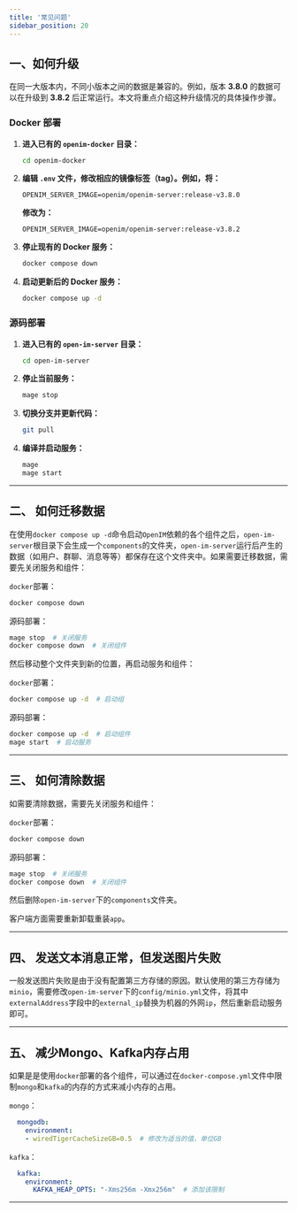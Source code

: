 ```yaml
---
title: '常见问题'
sidebar_position: 20
---
```


## 一、如何升级

在同一大版本内，不同小版本之间的数据是兼容的。例如，版本 **3.8.0** 的数据可以在升级到 **3.8.2** 后正常运行。本文将重点介绍这种升级情况的具体操作步骤。

### Docker 部署

1. **进入已有的 `openim-docker` 目录：**
    ```bash
    cd openim-docker
    ```

2. **编辑 `.env` 文件，修改相应的镜像标签（tag）。例如，将：**
    ```env
    OPENIM_SERVER_IMAGE=openim/openim-server:release-v3.8.0
    ```
    **修改为：**
    ```env
    OPENIM_SERVER_IMAGE=openim/openim-server:release-v3.8.2
    ```

3. **停止现有的 Docker 服务：**
    ```bash
    docker compose down
    ```

4. **启动更新后的 Docker 服务：**
    ```bash
    docker compose up -d
    ```

### 源码部署

1. **进入已有的 `open-im-server` 目录：**
   
    ```bash
    cd open-im-server
    ```
    
2. **停止当前服务：**
    ```bash
    mage stop
    ```

3. **切换分支并更新代码：**
    ```bash
    git pull
    ```

4. **编译并启动服务：**
    ```bash
    mage
    mage start
    ```


---
## 二、 如何迁移数据

在使用`docker compose up -d`命令启动`OpenIM`依赖的各个组件之后，`open-im-server`根目录下会生成一个`components`的文件夹，`open-im-server`运行后产生的数据（如用户、群聊、消息等等）都保存在这个文件夹中。如果需要迁移数据，需要先关闭服务和组件：

`docker`部署：

```sh
docker compose down
```

源码部署：

```sh
mage stop  # 关闭服务
docker compose down  # 关闭组件
```

然后移动整个文件夹到新的位置，再启动服务和组件：

`docker`部署：

```sh
docker compose up -d  # 启动组
```

源码部署：

```sh
docker compose up -d  # 启动组件
mage start  # 启动服务
```

---
## 三、 如何清除数据

如需要清除数据，需要先关闭服务和组件：

`docker`部署：

```sh
docker compose down
```

源码部署：

```sh
mage stop  # 关闭服务
docker compose down  # 关闭组件
```

然后删除`open-im-server`下的`components`文件夹。

客户端方面需要重新卸载重装`app`。

---
## 四、 发送文本消息正常，但发送图片失败

一般发送图片失败是由于没有配置第三方存储的原因。默认使用的第三方存储为`minio`，需要修改`open-im-server`下的`config/minio.yml`文件，将其中`externalAddress`字段中的`external_ip`替换为机器的外网`ip`，然后重新启动服务即可。

---

## 五、 减少Mongo、Kafka内存占用

如果是是使用`docker`部署的各个组件，可以通过在`docker-compose.yml`文件中限制`mongo`和`kafka`的内存的方式来减小内存的占用。

`mongo`：

```yml
  mongodb:
    environment:
    - wiredTigerCacheSizeGB=0.5  # 修改为适当的值，单位GB
```

`kafka`：

```yml
  kafka:
    environment:
      KAFKA_HEAP_OPTS: "-Xms256m -Xmx256m"  # 添加该限制
```



---

